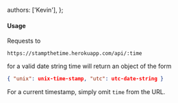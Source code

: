   authors: ['Kevin'],
};

#### Usage

Requests to

```
https://stampthetime.herokuapp.com/api/:time
```

for a valid date string time will return an object of the form

```JSON
{ "unix": unix-time-stamp, "utc": utc-date-string }
```

For a current timestamp, simply omit `time` from the URL.
